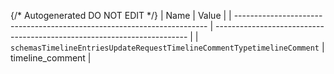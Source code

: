{/* Autogenerated DO NOT EDIT  */}
| Name                                                                    | Value                                                                   |
| ----------------------------------------------------------------------- | ----------------------------------------------------------------------- |
| `schemasTimelineEntriesUpdateRequestTimelineCommentTypetimelineComment` | timeline_comment                                                        |